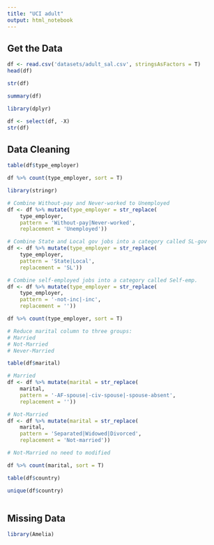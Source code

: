 ```yaml
---
title: "UCI adult"
output: html_notebook
---
```


## Get the Data

```r
df <- read.csv('datasets/adult_sal.csv', stringsAsFactors = T)
head(df)
```

```r
str(df)
```

```r
summary(df)
```

```r
library(dplyr)

df <- select(df, -X)
str(df)
```

## Data Cleaning

```r
table(df$type_employer)
```

```r
df %>% count(type_employer, sort = T)
```

```r
library(stringr)

# Combine Without-pay and Never-worked to Unemployed
df <- df %>% mutate(type_employer = str_replace(
    type_employer,
    pattern = 'Without-pay|Never-worked',
    replacement = 'Unemployed'))

# Combine State and Local gov jobs into a category called SL-gov 
df <- df %>% mutate(type_employer = str_replace(
    type_employer,
    pattern = 'State|Local',
    replacement = 'SL'))

# Combine self-employed jobs into a category called Self-emp.
df <- df %>% mutate(type_employer = str_replace(
    type_employer,
    pattern = '-not-inc|-inc',
    replacement = ''))
```

```r
df %>% count(type_employer, sort = T)
```

```r
# Reduce marital column to three groups:
# Married
# Not-Married
# Never-Married

table(df$marital)
```

```r
# Married
df <- df %>% mutate(marital = str_replace(
    marital,
    pattern = '-AF-spouse|-civ-spouse|-spouse-absent',
    replacement = ''))

# Not-Married
df <- df %>% mutate(marital = str_replace(
    marital,
    pattern = 'Separated|Widowed|Divorced',
    replacement = 'Not-married'))

# Not-Married no need to modified
```

```r
df %>% count(marital, sort = T)
```

```r
table(df$country)
```

```r
unique(df$country)
```

```r

```

## Missing Data

```r
library(Amelia)
```
